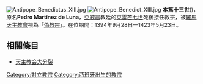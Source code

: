 {{noteTA
|T=zh:本篤十三世 (對立教宗);zh-hans:本笃十三世 (敌对教皇);zh-hant:本篤十三世 (對立教宗);
|1=zh:本篤;zh-hans:本笃;zh-hant:本篤;
}}
{{dablink|教宗(1724年—1730年)，見[[本篤十三世|本篤十三世]]}}
[[File:Antipope_Benedictus_XIII.jpg|thumb]]
[[File:Antipope_Benedict_XIII.jpg|thumb]]
'''本篤十三世'''({{bd|1328年||1423年|5月23日}})，原名'''Pedro Martínez de Luna'''，[[亞威農|亞威農]]教廷的[[克雷芒七世_(對立教宗)|克雷芒七世]]死後接任教宗，被[[羅馬天主教會|羅馬天主教會]]視為「[[偽教宗|偽教宗]]」。在位期間：1394年9月28日—1423年5月23日。

== 相關條目 ==
* [[天主教会大分裂|天主教会大分裂]]

{{對立教宗}}
{{Authority control}}

[[Category:對立教宗|Category:對立教宗]]
[[Category:西班牙出生的教宗|Category:西班牙出生的教宗]]